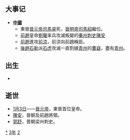 {{yearTOC|323|成汉'''[[玉衡_(年号)|玉衡]]十三年'''；前赵'''[[光初|光初]]六年'''；东晋'''[[永昌_(晋元帝)|永昌]]二年'''，'''[[太宁_(晋明帝)|太宁]]元年'''；前凉'''[[建兴_(晋愍帝)|建兴]]十一年'''}}

== 大事记 ==
*'''[[中國|中國]]'''
**東晉[[晉元帝|晉元帝]][[司馬睿|司馬睿]]死，[[晉明帝|晉明帝]][[司馬紹|司馬紹]]繼位。
**[[前趙|前趙]]皇帝[[劉曜|劉曜]]率兵攻滅叛變的[[秦州|秦州]][[刺史|刺史]][[陳安_(晉朝)|陳安]]
**[[前趙|前趙]]進攻[[前涼|前涼]]，前涼向前趙稱臣。
**[[後趙|後趙]][[石勒|石勒]]派[[石虎|石虎]]攻滅一直割據[[青州|青州]]的[[曹嶷|曹嶷]]，盡有[[青州|青州]]。

== 出生 ==
*

== 逝世 ==
{{Wikisource year mention}}
*[[1月3日|1月3日]]——[[晉元帝|晉元帝]]，東晉首位皇帝。
*[[陳安_(晉朝)|陳安]]，晉朝及前趙將領。
*[[郭舒_(晋朝)|郭舒]]，晋朝梁州刺史。

[[Category:323年|*]]
[[Category:320年代|3年]]
[[Category:4世纪各年|2]]